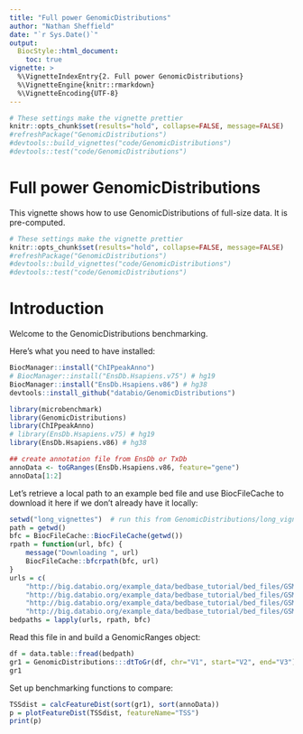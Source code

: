 ```yaml
---
title: "Full power GenomicDistributions"
author: "Nathan Sheffield"
date: "`r Sys.Date()`"
output: 
  BiocStyle::html_document:
    toc: true
vignette: >
  %\VignetteIndexEntry{2. Full power GenomicDistributions}
  %\VignetteEngine{knitr::rmarkdown}
  %\VignetteEncoding{UTF-8}
---
```


```r
# These settings make the vignette prettier
knitr::opts_chunk$set(results="hold", collapse=FALSE, message=FALSE)
#refreshPackage("GenomicDistributions")
#devtools::build_vignettes("code/GenomicDistributions")
#devtools::test("code/GenomicDistributions")
```

# Full power GenomicDistributions

This vignette shows how to use GenomicDistributions of full-size data. It is pre-computed. 

```r
# These settings make the vignette prettier
knitr::opts_chunk$set(results="hold", collapse=FALSE, message=FALSE)
#refreshPackage("GenomicDistributions")
#devtools::build_vignettes("code/GenomicDistributions")
#devtools::test("code/GenomicDistributions")
```

# Introduction

Welcome to the GenomicDistributions benchmarking.

Here's what you need to have installed:

```r
BiocManager::install("ChIPpeakAnno")
# BiocManager::install("EnsDb.Hsapiens.v75") # hg19
BiocManager::install("EnsDb.Hsapiens.v86") # hg38
devtools::install_github("databio/GenomicDistributions")
```


```r
library(microbenchmark)
library(GenomicDistributions)
library(ChIPpeakAnno)
# library(EnsDb.Hsapiens.v75) # hg19
library(EnsDb.Hsapiens.v86) # hg38

## create annotation file from EnsDb or TxDb
annoData <- toGRanges(EnsDb.Hsapiens.v86, feature="gene")
annoData[1:2]
```

Let's retrieve a local path to an example bed file and use BiocFileCache to download it here if we don't already have it locally:

```r
setwd("long_vignettes")  # run this from GenomicDistributions/long_vignettes
path = getwd()
bfc = BiocFileCache::BiocFileCache(getwd())
rpath = function(url, bfc) {
	message("Downloading ", url)
	BiocFileCache::bfcrpath(bfc, url)
}
urls = c(
	"http://big.databio.org/example_data/bedbase_tutorial/bed_files/GSM2423312_ENCFF155HVK_peaks_GRCh38.bed.gz", 
	"http://big.databio.org/example_data/bedbase_tutorial/bed_files/GSM2423313_ENCFF722AOG_peaks_GRCh38.bed.gz",
	"http://big.databio.org/example_data/bedbase_tutorial/bed_files/GSM2827349_ENCFF196DNQ_peaks_GRCh38.bed.gz",
	"http://big.databio.org/example_data/bedbase_tutorial/bed_files/GSM2827350_ENCFF928JXU_peaks_GRCh38.bed.gz")
bedpaths = lapply(urls, rpath, bfc)
```

Read this file in and build a GenomicRanges object:

```r
df = data.table::fread(bedpath)
gr1 = GenomicDistributions:::dtToGr(df, chr="V1", start="V2", end="V3")
gr1
```

Set up benchmarking functions to compare:

```r
TSSdist = calcFeatureDist(sort(gr1), sort(annoData))
p = plotFeatureDist(TSSdist, featureName="TSS")
print(p)
```
